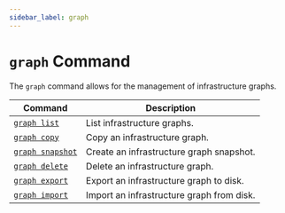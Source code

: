 ```yaml
---
sidebar_label: graph
---
```


# `graph` Command

The `graph` command allows for the management of infrastructure graphs.

| Command                            | Description                               |
| ---------------------------------- | ----------------------------------------- |
| [`graph list`](./list.mdx)         | List infrastructure graphs.               |
| [`graph copy`](./copy.mdx)         | Copy an infrastructure graph.             |
| [`graph snapshot`](./snapshot.mdx) | Create an infrastructure graph snapshot.  |
| [`graph delete`](./delete.mdx)     | Delete an infrastructure graph.           |
| [`graph export`](./export.mdx)     | Export an infrastructure graph to disk.   |
| [`graph import`](./import.mdx)     | Import an infrastructure graph from disk. |
